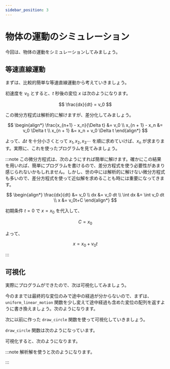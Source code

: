 ```yaml
---
sidebar_position: 3
---
```



# 物体の運動のシミュレーション

今回は、物体の運動をシミュレーションしてみましょう。

## 等速直線運動

まずは、比較的簡単な等速直線運動から考えていきましょう。

初速度を $v_0$ とすると、$t$ 秒後の変位 $x$ は次のようになります。

$$
\frac{dx}{dt} = v_0
$$

この微分方程式は解析的に解けますが、差分化してみましょう。

$$
\begin{align*}
    \frac{x_{n+1} - x_n}{\Delta t} &= v_0 \\
    x_{n + 1} - x_n                &= v_0 \Delta t \\
    x_{n + 1}                      &= x_n + v_0 \Delta t
\end{align*}
$$

よって、$\Delta t$ を十分小さくとって $x_1,x_2,x_3 \cdots$ を順に求めていけば、$x_n$ が求まります。実際に、これを使ったプログラムを見てみましょう。

<ViewSource path="_samples/uniform_linear_motion.ipynb" />

:::note
この微分方程式は、次のようにすれば簡単に解けます。確かにこの結果を用いれば、簡単にプログラムを書けるので、差分方程式を使う必要性があまり感じられないかもしれません。しかし、世の中には解析的に解けない微分方程式も多いので、差分方程式を使って近似解を求めることも時には重要になってきます。

$$
\begin{align*}
    \frac{dx}{dt} &= v_0 \\
    dx            &= v_0 dt \\
    \int dx       &= \int v_0 dt \\
    x             &= v_0t+C
\end{align*}
$$

初期条件 $t = 0$ で $x = x_0$ を代入して、

$$
C = x_0
$$

よって、

$$
x = x_0 + v_0t
$$

<ViewSource path="_samples/uniform_linear_motion_analytical.ipynb" />

:::

## 可視化

実際にプログラムができたので、次は可視化してみましょう。

今のままでは最終的な変位のみで途中の経過が分からないので、まずは、`uniform_linear_motion` 関数を少し変えて途中経過も含めた変位の配列を返すように書き換えましょう。次のようになります。

<ViewSource path="_samples/uniform_linear_motion_return_array.ipynb" />

次に以前に作った `draw_circle` 関数を使って可視化していきましょう。

`draw_circle` 関数は次のようになっています。

<ViewSource path="_samples/draw_circle.ipynb" />

可視化すると、次のようになります。

<ViewSource path="_samples/uniform_linear_motion_view.ipynb" noOutput />

:::note
解析解を使うと次のようになります。

<ViewSource
  path="_samples/uniform_linear_motion_view_analytical.ipynb"
  noOutput
/>
:::
